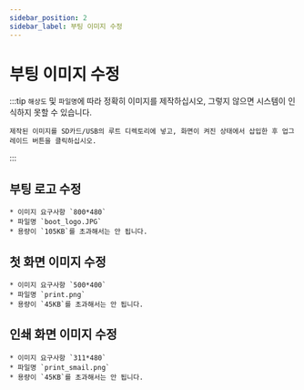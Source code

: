 ```yaml
---
sidebar_position: 2
sidebar_label: 부팅 이미지 수정
---
```


# 부팅 이미지 수정
:::tip
    `해상도` 및 `파일명`에 따라 정확히 이미지를 제작하십시오, 그렇지 않으면 시스템이 인식하지 못할 수 있습니다.

    제작된 이미지를 SD카드/USB의 루트 디렉토리에 넣고, 화면이 켜진 상태에서 삽입한 후 업그레이드 버튼을 클릭하십시오.
:::
## 부팅 로고 수정

    * 이미지 요구사항 `800*480`
    * 파일명 `boot_logo.JPG`
    * 용량이 `105KB`를 초과해서는 안 됩니다.




## 첫 화면 이미지 수정

    * 이미지 요구사항 `500*400`
    * 파일명 `print.png`
    * 용량이 `45KB`를 초과해서는 안 됩니다.



## 인쇄 화면 이미지 수정

    * 이미지 요구사항 `311*480`
    * 파일명 `print_smail.png`
    * 용량이 `45KB`를 초과해서는 안 됩니다.

